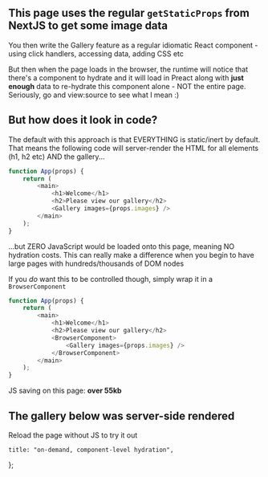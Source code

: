 
## This page uses the regular `getStaticProps` from NextJS to get some image data

You then write the Gallery feature as a regular idiomatic React component - using click handlers, accessing data,
adding CSS etc

But then when the page loads in the browser, the runtime will notice that there's a component to hydrate and it will
load in Preact along with <strong>just enough</strong> data to re-hydrate this component alone - NOT the entire
page. Seriously, go and view:source to see what I mean :)

## But how does it look in code?

The default with this approach is that EVERYTHING is static/inert by default.
That means the following code will server-render the HTML for all elements (h1, h2 etc) AND the gallery...

```typescript jsx
function App(props) {
    return (
        <main>
            <h1>Welcome</h1>
            <h2>Please view our gallery</h2>
            <Gallery images={props.images} />
        </main>
    );
}
```

...but ZERO JavaScript would be loaded onto this page, meaning NO hydration costs. This can really make a difference
when you begin to have large pages with hundreds/thousands of DOM nodes

If you <em>do</em> want this to be controlled though, simply wrap it in a `BrowserComponent`

```typescript jsx
function App(props) {
    return (
        <main>
            <h1>Welcome</h1>
            <h2>Please view our gallery</h2>
            <BrowserComponent>
                <Gallery images={props.images} />
            </BrowserComponent>
        </main>
    );
}
```

JS saving on this page: <strong>over 55kb</strong>

## The gallery below was server-side rendered

Reload the page without JS to try it out

    title: "on-demand, component-level hydration",
};

